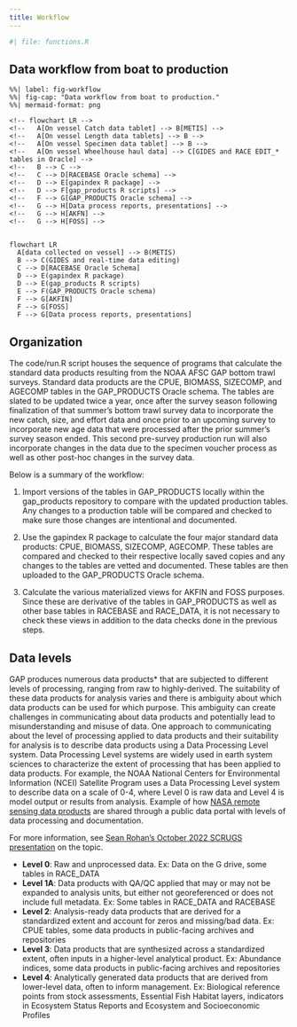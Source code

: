 ```yaml
---
title: Workflow
---
```


```r
#| file: functions.R
```

## Data workflow from boat to production

```mermaid
%%| label: fig-workflow
%%| fig-cap: "Data workflow from boat to production."
%%| mermaid-format: png

<!-- flowchart LR -->
<!--   A[On vessel Catch data tablet] --> B[METIS] -->
<!--   A[On vessel Length data tablets] --> B -->
<!--   A[On vessel Specimen data tablet] --> B -->
<!--   A[On vessel Wheelhouse haul data] --> C[GIDES and RACE EDIT_* tables in Oracle] -->
<!--   B --> C -->
<!--   C --> D[RACEBASE Oracle schema] -->
<!--   D --> E[gapindex R package] -->
<!--   D --> F[gap_products R scripts] -->
<!--   F --> G[GAP_PRODUCTS Oracle schema] -->
<!--   G --> H[Data process reports, presentations] -->
<!--   G --> H[AKFN] -->
<!--   G --> H[FOSS] -->


flowchart LR
  A[data collected on vessel] --> B(METIS)
  B --> C(GIDES and real-time data editing)
  C --> D[RACEBASE Oracle Schema]
  D --> E(gapindex R package)
  D --> E(gap_products R scripts)
  E --> F(GAP_PRODUCTS Oracle schema)
  F --> G[AKFIN]
  F --> G[FOSS]
  F --> G[Data process reports, presentations]
```

## Organization

The code/run.R script houses the sequence of programs that calculate the standard data products resulting from the NOAA AFSC GAP bottom trawl surveys. Standard data products are the CPUE, BIOMASS, SIZECOMP, and AGECOMP tables in the GAP_PRODUCTS Oracle schema. The tables are slated to be updated twice a year, once after the survey season following finalization of that summer's bottom trawl survey data to incorporate the new catch, size, and effort data and once prior to an upcoming survey to incorporate new age data that were processed after the prior summer's survey season ended. This second pre-survey production run will also incorporate changes in the data due to the specimen voucher process as well as other post-hoc changes in the survey data.

Below is a summary of the workflow:

1.  Import versions of the tables in GAP_PRODUCTS locally within the gap_products repository to compare with the updated production tables. Any changes to a production table will be compared and checked to make sure those changes are intentional and documented.

2.  Use the gapindex R package to calculate the four major standard data products: CPUE, BIOMASS, SIZECOMP, AGECOMP. These tables are compared and checked to their respective locally saved copies and any changes to the tables are vetted and documented. These tables are then uploaded to the GAP_PRODUCTS Oracle schema.

3.  Calculate the various materialized views for AKFIN and FOSS purposes. Since these are derivative of the tables in GAP_PRODUCTS as well as other base tables in RACEBASE and RACE_DATA, it is not necessary to check these views in addition to the data checks done in the previous steps.

## Data levels

GAP produces numerous data products\* that are subjected to different levels of processing, ranging from raw to highly-derived. The suitability of these data products for analysis varies and there is ambiguity about which data products can be used for which purpose. This ambiguity can create challenges in communicating about data products and potentially lead to misunderstanding and misuse of data. One approach to communicating about the level of processing applied to data products and their suitability for analysis is to describe data products using a Data Processing Level system. Data Processing Level systems are widely used in earth system sciences to characterize the extent of processing that has been applied to data products. For example, the NOAA National Centers for Environmental Information (NCEI) Satellite Program uses a Data Processing Level system to describe data on a scale of 0-4, where Level 0 is raw data and Level 4 is model output or results from analysis. Example of how [NASA remote sensing data products](https://ladsweb.modaps.eosdis.nasa.gov/search/) are shared through a public data portal with levels of data processing and documentation.

For more information, see [Sean Rohan's October 2022 SCRUGS presentation](https://docs.google.com/presentation/d/1rWSZpeghWJqzWMIa5oBc4BCoy-zy1Yue86RoTw58u6M/edit?usp=sharing) on the topic.

-   **Level 0**: Raw and unprocessed data. Ex: Data on the G drive, some tables in RACE_DATA
-   **Level 1A**: Data products with QA/QC applied that may or may not be expanded to analysis units, but either not georeferenced or does not include full metadata. Ex: Some tables in RACE_DATA and RACEBASE
-   **Level 2**: Analysis-ready data products that are derived for a standardized extent and account for zeros and missing/bad data. Ex: CPUE tables, some data products in public-facing archives and repositories
-   **Level 3**: Data products that are synthesized across a standardized extent, often inputs in a higher-level analytical product. Ex: Abundance indices, some data products in public-facing archives and repositories
-   **Level 4**: Analytically generated data products that are derived from lower-level data, often to inform management. Ex: Biological reference points from stock assessments, Essential Fish Habitat layers, indicators in Ecosystem Status Reports and Ecosystem and Socioeconomic Profiles
